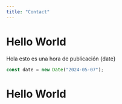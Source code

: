 ---
title: "Contact"
---


# Hello World

Hola esto es una hora de publicación {date}

```js
const date = new Date("2024-05-07");
```

<h1>Hello World</h1>
